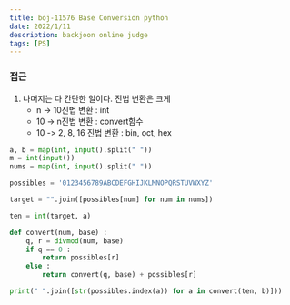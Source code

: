 ```yaml
---
title: boj-11576 Base Conversion python
date: 2022/1/11
description: backjoon online judge
tags: [PS]
---
```


### 접근
1. 나머지는 다 간단한 일이다. 진법 변환은 크게
    - n -> 10진법 변환 : int
    - 10 -> n진법 변환 : convert함수
    - 10 -> 2, 8, 16 진법 변환 : bin, oct, hex
```python
a, b = map(int, input().split(" "))
m = int(input())
nums = map(int, input().split(" "))

possibles = '0123456789ABCDEFGHIJKLMNOPQRSTUVWXYZ'

target = "".join([possibles[num] for num in nums])

ten = int(target, a)

def convert(num, base) :
    q, r = divmod(num, base)
    if q == 0 :
        return possibles[r]
    else :
        return convert(q, base) + possibles[r]

print(" ".join([str(possibles.index(a)) for a in convert(ten, b)]))
```
